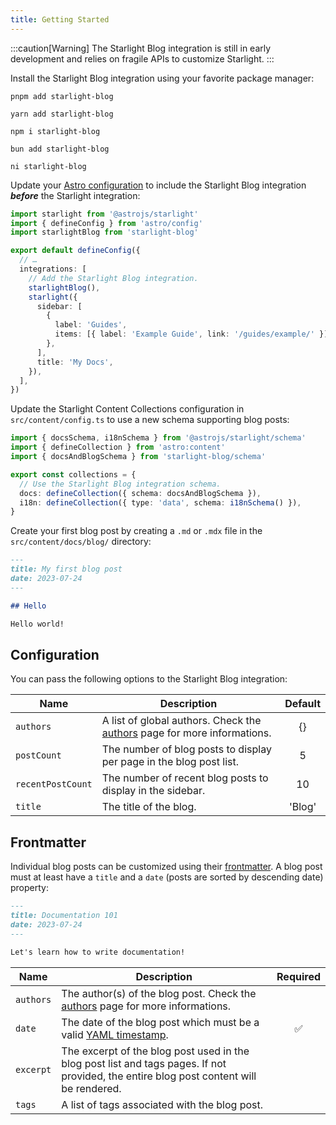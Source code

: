 ```yaml
---
title: Getting Started
---
```



:::caution[Warning]
The Starlight Blog integration is still in early development and relies on fragile APIs to customize Starlight.
:::

Install the Starlight Blog integration using your favorite package manager:

<Tabs>
  <TabItem label="pnpm">

```shell
pnpm add starlight-blog
```

  </TabItem>
  <TabItem label="yarn">

```shell
yarn add starlight-blog
```

  </TabItem>
  <TabItem label="npm">

```shell
npm i starlight-blog
```

  </TabItem>
  <TabItem label="bun">

```shell
bun add starlight-blog
```

  </TabItem>
  <TabItem label="ni">

```shell
ni starlight-blog
```

  </TabItem>
</Tabs>

Update your [Astro configuration](https://docs.astro.build/en/guides/configuring-astro/#supported-config-file-types) to include the Starlight Blog integration **_before_** the Starlight integration:

```ts
import starlight from '@astrojs/starlight'
import { defineConfig } from 'astro/config'
import starlightBlog from 'starlight-blog'

export default defineConfig({
  // …
  integrations: [
    // Add the Starlight Blog integration.
    starlightBlog(),
    starlight({
      sidebar: [
        {
          label: 'Guides',
          items: [{ label: 'Example Guide', link: '/guides/example/' }],
        },
      ],
      title: 'My Docs',
    }),
  ],
})
```

Update the Starlight Content Collections configuration in `src/content/config.ts` to use a new schema supporting blog posts:

```ts
import { docsSchema, i18nSchema } from '@astrojs/starlight/schema'
import { defineCollection } from 'astro:content'
import { docsAndBlogSchema } from 'starlight-blog/schema'

export const collections = {
  // Use the Starlight Blog integration schema.
  docs: defineCollection({ schema: docsAndBlogSchema }),
  i18n: defineCollection({ type: 'data', schema: i18nSchema() }),
}
```

Create your first blog post by creating a `.md` or `.mdx` file in the `src/content/docs/blog/` directory:

```md
---
title: My first blog post
date: 2023-07-24
---

## Hello

Hello world!
```

## Configuration

You can pass the following options to the Starlight Blog integration:

| Name              | Description                                                                                 | Default |
| ----------------- | ------------------------------------------------------------------------------------------- | :-----: |
| `authors`         | A list of global authors. Check the [authors](/guides/authors/) page for more informations. |  \{\}   |
| `postCount`       | The number of blog posts to display per page in the blog post list.                         |    5    |
| `recentPostCount` | The number of recent blog posts to display in the sidebar.                                  |   10    |
| `title`           | The title of the blog.                                                                      | 'Blog'  |

## Frontmatter

Individual blog posts can be customized using their [frontmatter](https://astro.build/docs/content#frontmatter). A blog post must at least have a `title` and a `date` (posts are sorted by descending date) property:

```md
---
title: Documentation 101
date: 2023-07-24
---

Let's learn how to write documentation!
```

| Name      | Description                                                                                                                             | Required |
| --------- | --------------------------------------------------------------------------------------------------------------------------------------- | :------: |
| `authors` | The author(s) of the blog post. Check the [authors](/guides/authors/) page for more informations.                                       |          |
| `date`    | The date of the blog post which must be a valid [YAML timestamp](https://yaml.org/type/timestamp.html).                                 |    ✅    |
| `excerpt` | The excerpt of the blog post used in the blog post list and tags pages. If not provided, the entire blog post content will be rendered. |          |
| `tags`    | A list of tags associated with the blog post.                                                                                           |
